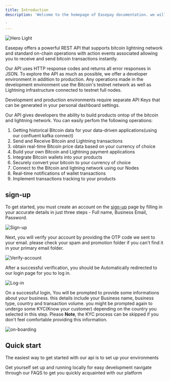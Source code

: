 ```yaml
---
title: Introduction
description: 'Welcome to the homepage of Easepay documentation. we will help you get started and running in a jiffy!

'
---
```


<img
  className="block light:hidden"
  src="/images/Herolight.svg"
  alt="Hero Light"
/>

Easepay offers a powerful REST API that supports bitcoin lightning network and standard on-chain operations with action events associated allowing you to receive and send bitcoin transactions instantly.

Our API uses HTTP response codes and returns all error responses in JSON. To explore the API as much as possible, we offer a developer environment in addition to production. Any operations made in the development environment use the Bitcoin's testnet network as well as Lightning infrastructure connected to testnet full nodes.

Development and production environments require separate API Keys that can be generated in your personal dashboard settings.

Our API gives developers the ability to build products ontop of the bitcoin and lightning network. You can easily perfom the following operations:

1. Getting historical Bitcoin data for your data-driven 
  applications(using our confluent kafka connect)
2. Send and Receive Bitcoin and Lightning transactions
3. obtain real-time Bitcoin price data based on your currency of choice
4. Build your own Bitcoin and Lightning payment applications
5. Integrate Bitcoin wallets into your products
6. Securely convert your bitcoin to your currency of choice
7. Connect to the Bitcoin and ligtning network using our Nodes 
8. Real-time notifications of wallet transactions
9. Implement transactions tracking to your products

## sign-up
   To get started, you must create an account on the [sign-up](https://easepay.io/signup) page by filling in your accurate details in just three steps - Full name, Business Email, Password.


![Sign-up](/images/Signupdark.svg)

Next, you will verify your account by providing the OTP code we sent to your email. please check your spam and promotion folder if you can't find it in your primary email folder.

![Verify-account](/images/AccountVerificationscreen.svg)

After a successful verification, you should be Automatically redirected to  our login page for you to log in.

![Log-in](/images/Signindark.jpg)

On a successful login, You will be prompted to provide some informations about your business. this details include your Business name, business type, country and transaction volume.
you might be prompted again to undergo some KYC(Know your customer) depending on the country you selected in this step. Please **Note**, the KYC process can be skipped if you don't feel comfortable providing this information.

![on-boarding](/images/Generalinformation.svg)


## Quick start

The easiest way to get started with our api is to set up your environments

<CardGroup cols={2}>
  <Card
    title="Set-up your environment"
    icon="pen-to-square"
    href="https://docs.easepay.io/development"
  >
    Get yourself set up and running locally for easy development
  </Card>
  <Card
    title="view our FAQS"
    icon="image"
    href="https://support.easepay.io/help-center"
  >
    navigate through our FAQS to get you quickly acquainted with our platform
  </Card>
</CardGroup>


